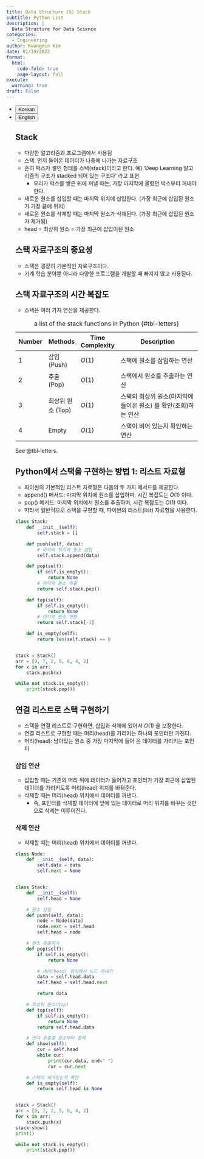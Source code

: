 ```yaml
---
title: Data Structure (5) Stack
subtitle: Python List
description: |
  Data Structure for Data Science
categories:
  - Engineering
author: Kwangmin Kim
date: 01/19/2023
format: 
  html:
    code-fold: true
    page-layout: full
execute:
  warning: true  
draft: False
---
```


<ul class="nav nav-pills" id="language-tab" role="tablist">
  <li class="nav-item" role="presentation">
    <button class="nav-link active" id="Korean-tab" data-bs-toggle="tab" data-bs-target="#Korean" type="button" role="tab" aria-controls="Korean" aria-selected="true">Korean</button>
  </li>
  <li class="nav-item" role="presentation">
    <button class="nav-link" id="English-tab" data-bs-toggle="tab" data-bs-target="#English" type="button" role="tab" aria-controls="knitr" aria-selected="false">English</button>
  </li>

<div class="tab-content" id="language-tabcontent">

<div class="tab-pane fade  show active" id="Korean" role="tabpanel" aria-labelledby="Korean-tab">


## Stack

* 다양한 알고리즘과 프로그램에서 사용됨
* 스택: 먼저 들어온 데이터가 나중에 나가는 자료구조
* 흔히 박스가 쌓인 형태를 스택(stack)이라고 한다. 예) 'Deep Learning 알고리즘의 구조가 stacked 되어 있는 구조다' 라고 표현
  * 우리가 박스를 쌓은 뒤에 꺼낼 때는, 가장 마지막에 올렸던 박스부터 꺼내야 한다.
* 새로운 원소를 삽입할 때는 마지막 위치에 삽입한다. (가장 최근에 삽입된 원소가 가장 끝에 위치)
* 새로운 원소를 삭제할 때는 마지막 원소가 삭제된다. (가장 최근에 삽입된 원소가 제거됨)
* head = 최상위 원소 = 가장 최근에 삽입이된 원소

## 스택 자료구조의 중요성

* 스택은 굉장히 기본적인 자료구조이다.
* 기계 학습 분야뿐 아니라 다양한 프로그램을 개발할 때 빠지지 않고 사용된다.

## 스택 자료구조의 시간 복잡도

* 스택은 여러 가지 연산을 제공한다.

| Number | Methods          | Time Complexity |        Description                                             |
|--------|------------------|-----------------|----------------------------------------------------------------|
| 1      | 삽입(Push)       | $O(1)$          | 스택에 원소를 삽입하는 연산                                      | 
| 2      | 추출(Pop)        | $O(1)$          | 스택에서 원소를 추출하는 연산                                    |
| 3      | 최상위 원소 (Top) | $O(1)$          | 스택의 최상위 원소(마지막에 들어온 원소) 를 확인(조회)하는 연산    |
| 4      | Empty            | $O(1)$          | 스택이 비어 있는지 확인하는 연산                                 |
: a list of the stack functions in Python {#tbl-letters}

See @tbl-letters.

## Python에서 스택을 구현하는 방법 1: 리스트 자료형

* 파이썬의 기본적인 리스트 자료형은 다음의 두 가지 메서드를 제공한다.
* append() 메서드: 마지막 위치에 원소를 삽입하며, 시간 복잡도는 $O(1)$ 이다.
* pop() 메서드: 마지막 위치에서 원소를 추출하며, 시간 복잡도는 $O(1)$ 이다.
* 따라서 일반적으로 스택을 구현할 때, 파이썬의 리스트(list) 자료형을 사용한다.

```python
class Stack:
    def __init__(self):
        self.stack = []

    def push(self, data):
        # 마지막 위치에 원소 삽입
        self.stack.append(data)

    def pop(self):
        if self.is_empty():
            return None
        # 마지막 원소 추출
        return self.stack.pop()

    def top(self):
        if self.is_empty():
            return None
        # 마지막 원소 반환
        return self.stack[-1]

    def is_empty(self):
        return len(self.stack) == 0


stack = Stack()
arr = [9, 7, 2, 5, 6, 4, 2]
for x in arr:
    stack.push(x)

while not stack.is_empty():
    print(stack.pop())

```


## 연결 리스트로 스택 구현하기

* 스택을 연결 리스트로 구현하면, 삽입과 삭제에 있어서 $O(1)$ 을 보장한다.
* 연결 리스트로 구현할 때는 머리(head)를 가리키는 하나의 포인터만 가진다.
* 머리(head): 남아있는 원소 중 가장 마지막에 들어 온 데이터를 가리키는 포인터

### 삽입 연산

* 삽입할 때는 기존의 머리 뒤에 데이터가 들어가고 포인터가 가장 최근에 삽입된 데이터를 가리키도록 머리(head) 위치를 바꿔준다.
* 삭제할 때는 머리(head) 위치에서 데이터를 꺼낸다.
  * 즉, 포인터를 삭제할 데이터에 앞에 있는 데이터로 머리 위치를 바꾸는 것만으로 삭제는 이루어진다.

### 삭제 연산

* 삭제할 때는 머리(head) 위치에서 데이터를 꺼낸다.

```python

class Node:
    def __init__(self, data):
        self.data = data
        self.next = None


class Stack:
    def __init__(self):
        self.head = None

    # 원소 삽입
    def push(self, data):
        node = Node(data)
        node.next = self.head
        self.head = node

    # 원소 추출하기
    def pop(self):
        if self.is_empty():
            return None

        # 머리(head) 위치에서 노드 꺼내기
        data = self.head.data
        self.head = self.head.next

        return data

    # 최상위 원소(top)
    def top(self):
        if self.is_empty():
            return None
        return self.head.data

    # 먼저 추출할 원소부터 출력
    def show(self):
        cur = self.head
        while cur:
            print(cur.data, end=" ")
            cur = cur.next

    # 스택이 비어있는지 확인
    def is_empty(self):
        return self.head is None


stack = Stack()
arr = [9, 7, 2, 5, 6, 4, 2]
for x in arr:
    stack.push(x)
stack.show()
print()

while not stack.is_empty():
    print(stack.pop())
```


</div>

<div class="tab-pane fade" id="English" role="tabpanel" aria-labelledby="English-tab">


</div>